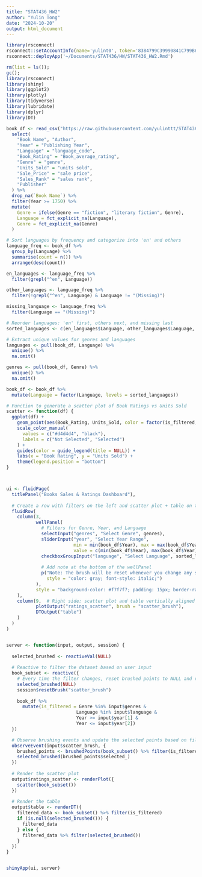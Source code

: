 ```yaml
---
title: "STAT436_HW2"
author: "Yulin Tong"
date: "2024-10-20"
output: html_document
---
```

```r
library(rsconnect)
rsconnect::setAccountInfo(name='yulint0', token='8384799C39990841C799B619CB7634C9', secret='TX04n6ylKR1arGM8Aufib/4GkepRnF6nnOiEyEaZ')
rsconnect::deployApp('~/Documents/STAT436/HW/STAT436_HW2.Rmd')
```
```r
rm(list = ls());
gc();
library(rsconnect)
library(shiny)
library(ggplot2)
library(plotly)
library(tidyverse)
library(lubridate)
library(dplyr)
library(DT)
```

```r
book_df <- read_csv("https://raw.githubusercontent.com/yulinttt/STAT436_HW2/refs/heads/main/data/Books_Data_Clean.csv") %>%
  select(
    "Book Name", "Author", 
    "Year" = "Publishing Year", 
    "Language" = "language_code", 
    "Book_Rating" = "Book_average_rating", 
    "Genre" = "genre", 
    "Units_Sold" = "units sold", 
    "Sale_Price" = "sale price", 
    "Sales_Rank" = "sales rank", 
    "Publisher"
  ) %>%
  drop_na(`Book Name`) %>%
  filter(Year >= 1750) %>%
  mutate(
    Genre = ifelse(Genre == "fiction", "literary fiction", Genre),
    Language = fct_explicit_na(Language),
    Genre = fct_explicit_na(Genre)
  )

# Sort languages by frequency and categorize into 'en' and others
language_freq <- book_df %>%
  group_by(Language) %>%
  summarise(count = n()) %>%
  arrange(desc(count))

en_languages <- language_freq %>%
  filter(grepl("^en", Language))

other_languages <- language_freq %>%
  filter(!grepl("^en", Language) & Language != "(Missing)")

missing_language <- language_freq %>%
  filter(Language == "(Missing)")

# Reorder languages: 'en' first, others next, and missing last
sorted_languages <- c(en_languages$Language, other_languages$Language, missing_language$Language)

# Extract unique values for genres and languages
languages <- pull(book_df, Language) %>%
  unique() %>%
  na.omit()

genres <- pull(book_df, Genre) %>%
  unique() %>%
  na.omit()

book_df <- book_df %>%
  mutate(Language = factor(Language, levels = sorted_languages))

# Function to generate a scatter plot of Book Ratings vs Units Sold
scatter <- function(df) {
  ggplot(df) +
    geom_point(aes(Book_Rating, Units_Sold, color = factor(is_filtered, levels = c(FALSE, TRUE)))) +
    scale_color_manual(
      values = c("#d4d4d4", "black"), 
      labels = c("Not Selected", "Selected")
    ) +
    guides(color = guide_legend(title = NULL)) +
    labs(x = "Book Rating", y = "Units Sold") +
    theme(legend.position = "bottom")
}



ui <- fluidPage(
  titlePanel("Books Sales & Ratings Dashboard"),
  
  # Create a row with filters on the left and scatter plot + table on the right
  fluidRow(
    column(3,  
           wellPanel(
             # Filters for Genre, Year, and Language
             selectInput("genres", "Select Genre", genres),
             sliderInput("year", "Select Year Range",
                         min = min(book_df$Year), max = max(book_df$Year), 
                         value = c(min(book_df$Year), max(book_df$Year)), sep = ""),
             checkboxGroupInput("language", "Select Language", sorted_languages, sorted_languages),
             
             # Add note at the bottom of the wellPanel
             p("Note: The brush will be reset whenever you change any selection.", 
               style = "color: gray; font-style: italic;")
           ),
           style = "background-color: #f7f7f7; padding: 15px; border-radius: 5px;"  # Style the grey panel
    ),
    column(9,  # Right side: scatter plot and table vertically aligned
           plotOutput("ratings_scatter", brush = "scatter_brush"),
           DTOutput("table")
    )
  )
)


server <- function(input, output, session) {
 
  selected_brushed <- reactiveVal(NULL)
  
  # Reactive to filter the dataset based on user input
  book_subset <- reactive({
    # Every time the filter changes, reset brushed points to NULL and reset the brush box
    selected_brushed(NULL)
    session$resetBrush("scatter_brush") 
    
    book_df %>%
      mutate(is_filtered = Genre %in% input$genres & 
                          Language %in% input$language & 
                          Year >= input$year[1] & 
                          Year <= input$year[2])
  })

  # Observe brushing events and update the selected points based on filtered data
  observeEvent(input$scatter_brush, {
    brushed_points <- brushedPoints(book_subset() %>% filter(is_filtered), input$scatter_brush, allRows = TRUE)
    selected_brushed(brushed_points$selected_)
  })
  
  # Render the scatter plot
  output$ratings_scatter <- renderPlot({
    scatter(book_subset())
  })
  
  # Render the table
  output$table <- renderDT({
    filtered_data <- book_subset() %>% filter(is_filtered)
    if (is.null(selected_brushed())) {
      filtered_data
    } else {
      filtered_data %>% filter(selected_brushed())
    }
  })
}


shinyApp(ui, server)
```


